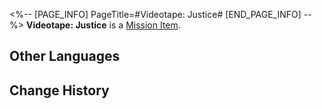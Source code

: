 <%-- [PAGE_INFO]
PageTitle=#Videotape: Justice#
[END_PAGE_INFO] --%>
{{Item Infobox
|id          = 140076
|image       = Item Videotape- Justice.png
|type        = Mission Item
|invCategory = Missions
|rarity      = 3
|effect      = 
|description = A videotape that recorded the intricate secrets of the space station. Its maker went the extra mile in making it secure by installing a most extraordinary security mechanism.
}}
{{Description|''"That's the most direct evidence of the power of the Aeons. The justice people are seeking seems almost amusing in the face of a doomed planet... The hollow and eerily fast utterance is proof that the last bit of the videotape has been corrupted by something."''}}
'''Videotape: Justice''' is a [[Mission Item]].

==Other Languages==
{{Other Languages
|en   = Videotape: Justice
|zhs  = 录像带：正义
|zht  = 錄影帶：正義
|ja   = ビデオテープ：正義
|ko   = 녹화 테이프: 정의
|es   = Cinta de video: Justicia
|fr   = Cassette : Justice
|ru   = Видеоплёнка: Справедливость
|th   = วิดีโอเทป: ความยุติธรรม
|vi   = Băng Ghi Hình: Công Lý
|de   = Videoband: Gerechtigkeit
|id   = Rekaman Video: Keadilan
|pt   = Fita Cassete: Justiça
}}

==Change History==
{{Change History|1.0}}